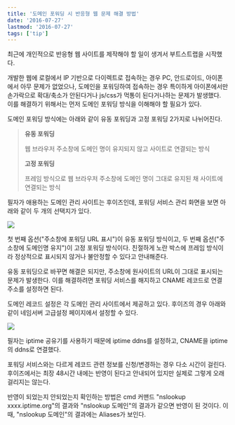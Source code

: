 ```yaml
---
title: '도메인 포워딩 시 반응형 웹 문제 해결 방법'
date: '2016-07-27'
lastmod: '2016-07-27'
tags: ['tip']
---
```


최근에 개인적으로 반응형 웹 사이트를 제작해야 할 일이 생겨서 부트스트랩을 시작했다.

개발한 웹에 로컬에서 IP 기반으로 다이렉트로 접속하는 경우 PC, 안드로이드, 아이폰에서 아무 문제가 없었으나, 도메인을 포워딩하여 접속하는 경우 특이하게 아이폰에서만 손가락으로 확대/축소가 안된다거나 js/css가 먹통이 된다거나하는 문제가 발생했다. 이를 해결하기 위해서는 먼저 도메인 포워딩 방식을 이해해야 할 필요가 있다.

도메인 포워딩 방식에는 아래와 같이 유동 포워딩과 고정 포워딩 2가지로 나뉘어진다.

> **유동 포워딩**
>
> 웹 브라우저 주소창에 도메인 명이 유지되지 않고 사이트로 연결되는 방식
>
> **고정 포워딩**
>
> 프레임 방식으로 웹 브라우저 주소창에 도메인 명이 그대로 유지된 채 사이트에 연결되는 방식

필자가 애용하는 도메인 관리 사이트는 후이즈인데, 포워딩 서비스 관리 화면을 보면 아래와 같이 두 개의 선택지가 있다.

![](/static/archives/28/forwarding-url.PNG)

첫 번째 옵션("주소창에 포워딩 URL 표시")이 유동 포워딩 방식이고, 두 번째 옵션("주소창에 도메인명 유지")이 고정 포워딩 방식이다. 친절하게 노란 박스에 프레임 방식이라 정상적으로 표시되지 않거나 불안정할 수 있다고 안내해준다.

유동 포워딩으로 바꾸면 해결은 되지만, 주소창에 원사이트의 URL이 그대로 표시되는 문제가 발생한다. 이를 해결하려면 포워딩 서비스를 해지하고 CNAME 레코드로 연결 주소를 설정하면 된다.

도메인 레코드 설정은 각 도메인 관리 사이트에서 제공하고 있다. 후이즈의 경우 아래와 같이 네임서버 고급설정 페이지에서 설정할 수 있다.

![](/static/archives/28/cname-record.PNG)

필자는 iptime 공유기를 사용하기 때문에 iptime ddns를 설정하고, CNAME을 iptime의 ddns로 연결했다.

포워딩 서비스와는 다르게 레코드 관련 정보를 신청/변경하는 경우 다소 시간이 걸린다. 후이즈에서는 최장 48시간 내에는 반영이 된다고 안내되어 있지만 실제로 그렇게 오래 걸리지는 않는다.

반영이 되었는지 안되었는지 확인하는 방법은 cmd 커맨드 "nslookup xxxx.iptime.org"의 결과와 "nslookup 도메인"의 결과가 같으면 반영이 된 것이다. 이때, "nslookup 도메인"의 결과에는 Aliases가 보인다.
